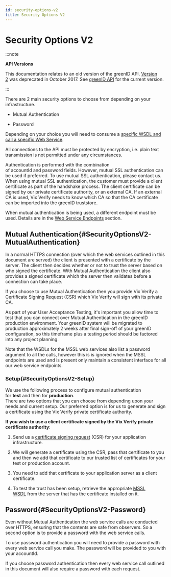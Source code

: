 ```yaml
---
id: security-options-v2
title: Security Options V2
---
```


# Security Options V2

:::note

**API Versions**

This documentation relates to an old version of the greenID API. [Version 2](https://vixverify.atlassian.net/wiki/display/GREEN/Version+2+greenID+API) was deprecated in October 2017. See [greenID API](https://vixverify.atlassian.net/wiki/spaces/GREEN/pages/8880212/greenID+API) for the current version.

:::

There are 2 main security options to choose from depending on your infrastructure.

- Mutual Authentication

- Password

Depending on your choice you will need to consume a [specific WSDL and call a specific Web Service](https://vixverify.atlassian.net/wiki/spaces/GREEN/pages/8880463/Web+Service+Endpoints).

All connections to the API must be protected by encryption, i.e. plain text transmission is not permitted under any circumstances.

Authentication is performed with the combination of accountId and password fields. However, mutual SSL authentication can be used if preferred. To use mutual SSL authentication, please contact us. When using mutual SSL authentication, the customer must provide a client certificate as part of the handshake process. The client certificate can be signed by our private certificate authority, or an external CA. If an external CA is used, Vix Verify needs to know which CA so that the CA certificate can be imported into the greenID truststore.

When mutual authentication is being used, a different endpoint must be used. Details are in the [Web Service Endpoints](https://vixverify.atlassian.net/wiki/spaces/GREEN/pages/8880463/Web+Service+Endpoints) section.

## Mutual Authentication{#SecurityOptionsV2-MutualAuthentication}

In a normal HTTPS connection (over which the web services outlined in this document are served) the client is presented with a certificate by the server. The client then decides whether or not to trust the server based on who signed the certificate. With Mutual Authentication the client also provides a signed certificate which the server then validates before a connection can take place.

If you choose to use Mutual Authentication then you provide Vix Verify a Certificate Signing Request (CSR) which Vix Verify will sign with its private CA.

As part of your User Acceptance Testing, it's important you allow time to test that you can connect over Mutual Authentication in the greenID production environment. Your greenID system will be migrated to production approximately 2 weeks after final sign-off of your greenID configuration, so this timeframe plus a testing period should be factored into any project planning.

Note that the WSDLs for the MSSL web services also list a password argument to all the calls, however this is is ignored when the MSSL endpoints are used and is present only maintain a consistent interface for all our web service endpoints.

### Setup{#SecurityOptionsV2-Setup}

We use the following process to configure mutual authentication for **test** and then for **production**.\
There are two options that you can choose from depending upon your needs and current setup. Our preferred option is for us to generate and sign a certificate using the Vix Verify private certificate authority.

**If you wish to use a client certificate signed by the Vix Verify private certificate authority**:

1. Send us a [certificate signing request](http://en.wikipedia.org/wiki/Certificate_signing_request) (CSR) for your application infrastructure.

2. We will generate a certificate using the CSR, pass that certificate to you and then we add that certificate to our trusted list of certificates for your test or production account.

3. You need to add that certificate to your application server as a client certificate.

4. To test the trust has been setup, retrieve the appropriate [MSSL WSDL](https://vixverify.atlassian.net/wiki/spaces/GREEN/pages/8880463/Web+Service+Endpoints) from the server that has the certificate installed on it.

## Password{#SecurityOptionsV2-Password}

Even without Mutual Authentication the web service calls are conducted over HTTPS, ensuring that the contents are safe from observers. So a second option is to provide a password with the web service calls.

To use password authentication you will need to provide a password with every web service call you make. The password will be provided to you with your accountId.

If you choose password authentication then every web service call outlined in this document will also require a password with each request. 
